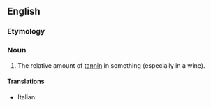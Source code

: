 ==English==

===Etymology===
{{suffix|en|tannic|ity}}

===Noun===
{{en-noun|~}}

# The relative amount of [[tannin]] in something (especially in a wine).

====Translations====
{{trans-top|tannin levels}}
* Italian: {{t|it|tannicità|f}}
{{trans-mid}}
{{trans-bottom}}